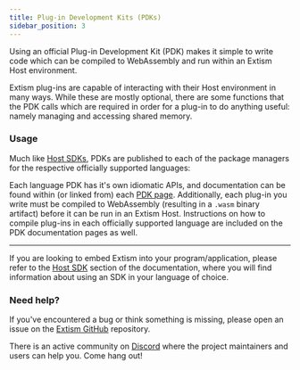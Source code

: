 ```yaml
---
title: Plug-in Development Kits (PDKs)
sidebar_position: 3
---
```



Using an official Plug-in Development Kit (PDK) makes it simple to write code which can be compiled to WebAssembly and run within an Extism Host environment. 

Extism plug-ins are capable of interacting with their Host environment in many ways. While these are mostly optional, there are some functions that the PDK calls which are required in order for a plug-in to do anything useful: namely managing and accessing shared memory.

### Usage

Much like [Host SDKs](/docs/concepts/host-sdk), PDKs are published to each of the package managers for the respective officially supported languages:

<div class="sdk-quickstart">
    <PDKLogoLinks />
</div>

Each language PDK has it's own idiomatic APIs, and documentation can be found within (or linked from) each [PDK page](/docs/category/write-a-plug-in). Additionally, each plug-in you write must be compiled to WebAssembly (resulting in a `.wasm` binary artifact) before it can be run in an Extism Host. Instructions on how to compile plug-ins in each officially supported language are included on the PDK documentation pages as well. 

---

If you are looking to embed Extism into your program/application, please refer to the [Host SDK](/docs/concepts/host-sdk) section of the documentation, where you will find information about using an SDK in your language of choice.

### Need help?

If you've encountered a bug or think something is missing, please open an issue on the [Extism GitHub](https://github.com/extism/extism) repository.

There is an active community on [Discord](https://discord.gg/cx3usBCWnc) where the project maintainers and users can help you. Come hang out!

